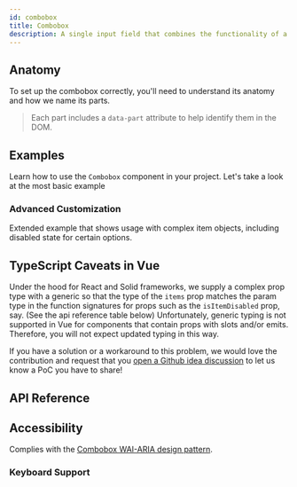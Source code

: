 ```yaml
---
id: combobox
title: Combobox
description: A single input field that combines the functionality of a select and input.
---
```


<ComponentPreview id="Combobox" />

## Anatomy

To set up the combobox correctly, you'll need to understand its anatomy and how
we name its parts.

> Each part includes a `data-part` attribute to help identify them in the DOM.

<Anatomy id="combobox" />

## Examples

Learn how to use the `Combobox` component in your project. Let's take a look at
the most basic example

<Example id="basic" />

### Advanced Customization

Extended example that shows usage with complex item objects, including disabled
state for certain options.

<Example id="advanced" />

## TypeScript Caveats in Vue

Under the hood for React and Solid frameworks, we supply a complex prop type
with a generic so that the type of the `items` prop matches the param type in
the function signatures for props such as the `isItemDisabled` prop, say. (See
the api reference table below) Unfortunately, generic typing is not supported in
Vue for components that contain props with slots and/or emits. Therefore, you
will not expect updated typing in this way.

If you have a solution or a workaround to this problem, we would love the
contribution and request that you
[open a Github idea discussion](https://github.com/chakra-ui/ark/discussions/new?category=ideas)
to let us know a PoC you have to share!

## API Reference

<ComponentTypes id="combobox" />

## Accessibility

Complies with the [Combobox WAI-ARIA design pattern](https://www.w3.org/WAI/ARIA/apg/patterns/combobox/).

### Keyboard Support

<KeyBindingsTable id="combobox" />
